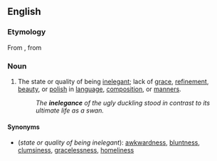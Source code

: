 {{also|inélégance}}

==English==

===Etymology===
From {{etyl|frm|en}} {{m|frm|inélégance}}, from {{etyl|LL.|en}} {{m|la|inelegantia}}

===Noun===
{{en-noun|-|s}}

# The state or quality of being [[inelegant]]; lack of [[grace]], [[refinement]], [[beauty]], or [[polish]] in [[language]], [[composition]], or [[manners]].
#: ''The '''inelegance''' of the ugly duckling stood in contrast to its ultimate life as a swan.''

====Synonyms====
* (''state or quality of being inelegant''): [[awkwardness]], [[bluntness]], [[clumsiness]], [[gracelessness]], [[homeliness]]